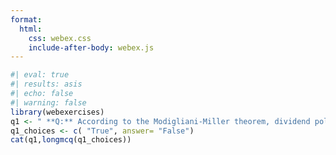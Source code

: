 ```yaml
---
format:
  html:
    css: webex.css
    include-after-body: webex.js
---
```


```r
#| eval: true
#| results: asis
#| echo: false
#| warning: false
library(webexercises)
q1 <- " **Q:** According to the Modigliani-Miller theorem, dividend policy has a significant impact on a firm's overall value."
q1_choices <- c( "True", answer= "False")
cat(q1,longmcq(q1_choices))
```



